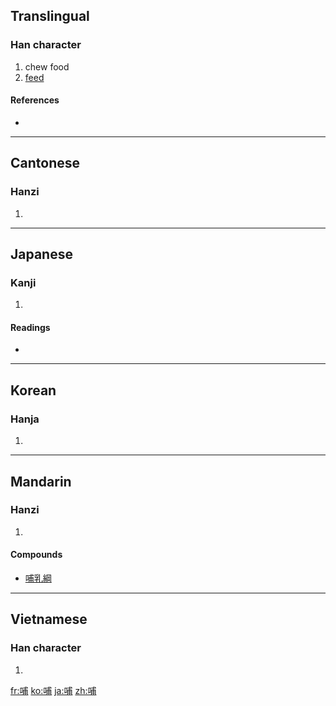 ==Translingual==

===Han character===
{{Han char|rn=30|rad=口|as=07|sn=10|four=6302<sub>7</sub>|canj=口戈十月 (RIJB)}}

# chew food
# [[feed]]

====References====
* {{Han ref|kx=0191.110|dkj=03676|dj=0410.240|hdz=10626.070|uh=54FA|ud=21754|bh=ADF7|bd=44535}}

----

==Cantonese==

===Hanzi===
{{yue-hanzi|jyut=|y=bou6}}

# {{defn|Cantonese|sort=口07}}

----

==Japanese==

===Kanji===
{{ja-kanji|grade=|rs=口07}}

# {{defn|Japanese}}

====Readings====
* {{ja-readings|on=[[ほ]] (ho)|kun=[[ふくむ]] (fukumu), [[はぐくむ]] (hagukumu)}}

----

==Korean==

===Hanja===
{{ko-hanja|hangeul=포|rv=po|mr=p'o}}

# {{defn|Korean|sort=口07}}

----

==Mandarin==

===Hanzi===
{{cmn-hanzi|pin=[[bǔ]] ([[bu3]])|wg=pu<sup>3</sup>}}

# {{defn|Mandarin|sort=口07}}

====Compounds====
* [[哺乳綱]]

----

==Vietnamese==

===Han character===
{{vi-hantu|[[bộ]], [[phô]], [[bô]], [[bu]], [[bú]], [[bụ]], [[pho]], [[phò]]|rs=口07}}

# {{defn|Vietnamese|sort=口07}}

[[fr:哺]]
[[ko:哺]]
[[ja:哺]]
[[zh:哺]]
